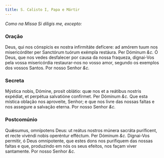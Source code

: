 ```yaml
---
title: S. Calisto I, Papa e Mártir
---
```


<em>Como na Missa Si díligis me, excepto:</em>


<LinkCard
  href="/missal/comum/sumospontifices"
  title="Um ou Muitos Sumos Pontífices - Missa Si díligis me"
/>

### Oração

<div class="grid grid-cols-2 gap-5">
  <span class="text-justify">
    Deus, qui nos cónspicis ex nostra infirmitáte defícere: ad amórem tuum nos
    misericórditer per Sanctórum tuórum exémpla restáura. Per Dóminum
    <em>&c.</em>
  </span>
  <span class="text-justify">
    Ó Deus, que nos vedes desfalecer por causa da nossa fraqueza, dignai-Vos
    pela vossa misericórdia restaurar-nos no vosso amor, segundo os exemplos dos
    vossos Santos. Por nosso Senhor <em>&c.</em>
  </span>
</div>

### Secreta

<div class="grid grid-cols-2 gap-5">
  <span class="text-justify">
    Mýstica nobis, Dómine, prosit oblátio: quæ nos et a reátibus nostris
    expédiat, et perpétua salvatióne confírmet. Per Dóminum <em>&c.</em>
  </span>
  <span class="text-justify">
    Que esta mística oblação nos aproveite, Senhor; e que nos livre das nossas
    faltas e nos assegure a salvação eterna. Por nosso Senhor <em>&c.</em>
  </span>
</div>

### Postcomúnio

<div class="grid grid-cols-2 gap-5">
  <span class="text-justify">
    Quǽsumus, omnípotens Deus: ut reátus nostros múnera sacráta puríficent, et
    recte vivéndi nobis operéntur efféctum. Per Dóminum <em>&c.</em>
  </span>
  <span class="text-justify">
    Dignai-Vos permitir, ó Deus omnipotente, que estes dons nos purifiquem das
    nossas faltas e que, produzindo em nós os seus efeitos, nos façam viver
    santamente. Por nosso Senhor <em>&c.</em>
  </span>
</div>
